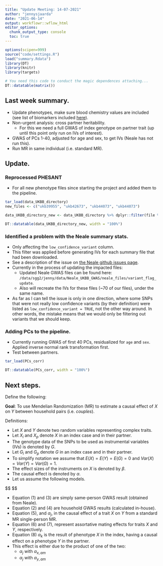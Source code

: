 ```yaml
---
title: "Update Meeting: 14-07-2021"
author: "jennysjaarda"
date: "2021-06-14"
output: workflowr::wflow_html
editor_options:
  chunk_output_type: console
  toc: true
---
```



```r

options(scipen=999)
source("code/settings.R")
load("summary.Rdata")
library(DT)
library(knitr)
library(targets)

```

```r
# You need this code to conduct the magic dependences attaching...
DT::datatable(matrix())
```

## Last week summary.

- Update phenotypes, make sure blood chemistry values are included (see list of biomarkers included [here](https://biobank.ndph.ox.ac.uk/ukb/label.cgi?id=17518)).
- Non-urgent analysis: cross partner heritability. 
  - For this we need a full GWAS of index genotype on partner trait (up until this point only run on IVs of interest).
- GWAS of PCs 1-40, adjusted for age and sex, to get IVs (Neale has not run this).
- Run MR in same individual (i.e. standard MR).

## Update.

### Reprocessed PHESANT 

- For all new phenotype files since starting the project and added them to the pipeline. 

```r

tar_load(data_UKBB_directory)
new_files <- c("ukb39955", "ukb42673", "ukb44073", "ukb44073")

data_UKBB_directory_new <- data_UKBB_directory %>% dplyr::filter(file %in% !!new_files)

DT::datatable(data_UKBB_directory_new, width = "100%")

```

### Identified a problem with the Neale summary stats.
- Only affecting the `low_confidence_variant` column. 
- This filter was applied before generating IVs for each summary file that had been downloaded.
- See a description of the issue on [the Neale github issues page](https://github.com/Nealelab/UK_Biobank_GWAS/issues/20).
- Currently in the process of updating the impacted files:
  - Updated Neale GWAS files can be found here: `/data/sgg2/jenny/data/Neale_UKBB_GWAS/neale_files/variant_flag_update`.  
  - Also will recreate the IVs for these files (~70 of our files), under the same name. 
-  As far as I can tell the issue is only in one direction, where some SNPs that were not really low confidence variants (by their definition) were listed as `low_confidence_variant = TRUE`, not the other way around. In other words, the mistake means that we would only be filtering out variants that we should keep.

### Adding PCs to the pipeline. 

- Currently running GWAS of first 40 PCs, residualized for `age` and `sex`. Applied inverse normal rank transformation first.  
- Test between partners. 

```r

tar_load(PCs_corr)

DT::datatable(PCs_corr, width = "100%")

```

## Next steps. 

Define the following: 

**Goal**: To use Mendelian Randomization (MR) to estimate a causal effect of ${X}$ on ${Y}$ between household pairs (i.e. *couples*). 

Definitions: 

- Let ${X}$ and ${Y}$ denote two random variables representing complex traits. 
- Let ${X}_i$ and ${X}_p$ denote ${X}$ in an index case and in their partner. 
- The genotype data of the SNPs to be used as instrumental variables (IVs) is denoted by ${G}$. 
- Let ${G}_i$ and ${G}_p$ denote ${G}$ in an index case and in their partner. 
- To simplify notation we assume that $E(X) = E(Y) = E(G) =  0$ and $Var(X) = Var(Y) = Var(G) = 1$. 
- The effect sizes of the instruments on $X$ is denoted by ${\beta}$. 
- The causal effect is denoted by ${\alpha}$.
- Let us assume the following models.

$$
\begin{eqnarray*}
	(1) \; X_{i} &=& G_{i}\cdot {\beta_{x, i\rightarrow i} } + \epsilon \\
	(2) \; X_{p} &=& G_{i}\cdot {\beta_{x, i\rightarrow p} } + \epsilon \\
	(3) \; Y_{i} &=& G_{i}\cdot {\beta_{y, i\rightarrow i} } + \epsilon \\
	(4) \; Y_{p} &=& G_{i}\cdot {\beta_{y, i\rightarrow p} } + \epsilon \\
	(5) \; Y_{i} &=& \alpha_j\cdot X_{i} +\epsilon \\
	(6) \; X_{p} &=& \alpha_{x, am}\cdot X_{i{}} +\epsilon \\
	(7) \; Y_{p} &=& \alpha_{y, am}\cdot Y_{i{}} +\epsilon \\
	(8) \; Y_{p} &=& \alpha_{k}\cdot X_{i} +\epsilon
	
\end{eqnarray*}
$$

- Equation (1) and (3) are simply same-person GWAS result (obtained from Neale).
- Equation (2) and (4) are household GWAS results (calculated in-house).
- Equation (5), and ${\alpha_{j}}$, in the causal effect of a trait ${X}$ on ${Y}$ from a standard MR single-person MR.
- Equation (6) and (7), represent assortative mating effects for traits ${X}$ and ${Y}$, respectively.
- Equation (8) ${\alpha_{k}}$ is the result of phenotype ${X}$ in the index, having a causal effect on a phenotype ${Y}$ in the partner. 
- This effect is either due to the product of one of the two:
  - ${\alpha_{j}}$ with ${\alpha_{x, am}}$ 
  - ${\alpha_{j}}$ with ${\alpha_{y, am}}$ 



